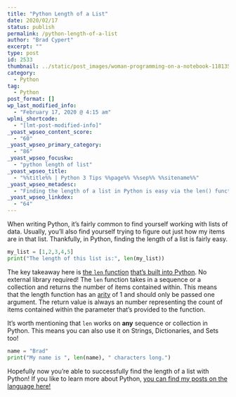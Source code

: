 ```yaml
---
title: "Python Length of a List"
date: 2020/02/17
status: publish
permalink: /python-length-of-a-list
author: "Brad Cypert"
excerpt: ""
type: post
id: 2533
thumbnail: ../static/post_images/woman-programming-on-a-notebook-1181359.jpg
category:
  - Python
tag:
  - Python
post_format: []
wp_last_modified_info:
  - "February 17, 2020 @ 4:15 am"
wplmi_shortcode:
  - "[lmt-post-modified-info]"
_yoast_wpseo_content_score:
  - "60"
_yoast_wpseo_primary_category:
  - "86"
_yoast_wpseo_focuskw:
  - "python length of list"
_yoast_wpseo_title:
  - "%%title%% | Python 3 Tips %%page%% %%sep%% %%sitename%%"
_yoast_wpseo_metadesc:
  - "Finding the length of a list in Python is easy via the len() function. Python's len() function also works on collections and all sequences!"
_yoast_wpseo_linkdex:
  - "64"
---
```


When writing Python, it’s fairly common to find yourself working with lists of data. Usually, you’ll also find yourself trying to figure out just how my items are in that list. Thankfully, in Python, finding the length of a list is fairly easy.

```python
my_list = [1,2,3,4,5]
print("The length of this list is:", len(my_list))
```

The key takeaway here is [the `len` function](https://docs.python.org/3/library/functions.html#len) [that’s built into Python](https://docs.python.org/3/library/functions.html). No external library required! The `len` function takes in a sequence or a collection and returns the number of items contained within. This means that the length function has an [arity](https://en.wikipedia.org/wiki/Arity) of 1 and should only be passed one argument. The return value is always an number representing the count of items contained within the parameter that’s provided to the function.

It’s worth mentioning that `len` works on **any** sequence or collection in
Python. This means you can also use it on Strings, Dictionaries, and Sets too!

```python
name = "Brad"
print("My name is ", len(name), " characters long.")
```

Hopefully now you’re able to successfully find the length of a list with Python! If you like to learn more about Python, [you can find my posts on the language here!](/tags/python)

